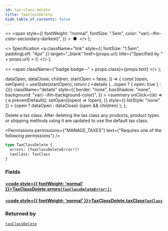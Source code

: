 ```yaml
---
id: tax-class-delete
title: TaxClassDelete
hide_table_of_contents: false
---
```


  <>
    <span
      style={{
        fontWeight: "normal",
        fontSize: ".5em",
        color: "var(--ifm-color-secondary-darkest)",
      }}
    >
      &nbsp;●&nbsp;
    </span>
  </>
);

  <>
    Specification
    <a
      className="link"
      style={{ fontSize: "1.5em", paddingLeft: "4px" }}
      target="\_blank"
      href={props.url}
      title={"Specified by " + props.url}
    >
      ⎘
    </a>
  </>
);

  <>
    <span className={"badge badge--" + props.class}>{props.text}</span>
  </>
);


  dataOpen,
  dataClose,
  children,
  startOpen = false,
}) => {
  const [open, setOpen] = useState(startOpen);
  return (
    <details
      {...(open ? { open: true } : {})}
      className="details"
      style={{
        border: "none",
        boxShadow: "none",
        background: "var(--ifm-background-color)",
      }}
    >
      <summary
        onClick={(e) => {
          e.preventDefault();
          setOpen((open) => !open);
        }}
        style={{ listStyle: "none" }}
      >
        {open ? dataOpen : dataClose}
      </summary>
      {open && children}
    </details>
  );
};

Delete a tax class. After deleting the tax class any products, product types or shipping methods using it are updated to use the default tax class.

<Badge text="Added in Saleor 3.9" class="secondary margin-bottom--sm" />

<Permissions
  permissions={"MANAGE_TAXES"}
  text={"Requires one of the following permissions"}
/>

```graphql
type TaxClassDelete {
  errors: [TaxClassDeleteError!]!
  taxClass: TaxClass
}
```

### Fields

#### [<code style={{ fontWeight: 'normal' }}>TaxClassDelete.<b>errors</b></code>](#)<Bullet />[`[TaxClassDeleteError!]!`](../../../api-reference/taxes/objects/tax-class-delete-error) <Badge class="secondary" text="non-null"/> <Badge class="secondary" text="object"/>

>

#### [<code style={{ fontWeight: 'normal' }}>TaxClassDelete.<b>taxClass</b></code>](#)<Bullet />[`TaxClass`](../../../api-reference/taxes/objects/tax-class) <Badge class="secondary" text="object"/>

>

### Returned by

[`taxClassDelete`](../../../api-reference/taxes/mutations/tax-class-delete) <Badge class="secondary" text="mutation"/>

